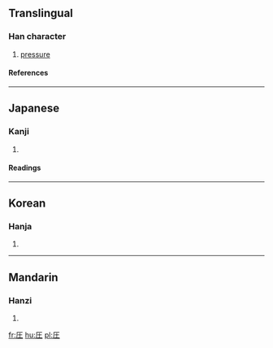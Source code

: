 {{see|壓}}

==Translingual==
===Han character===
{{Han char|rn=32|rad=土|as=02|sn=5|four=|canj=一土 (MG), X一土 (XMG)|ids=⿸[[厂]][[土]]}}
# [[pressure]]
====References====
{{Han ref|kx=0223.091|dkj=04879|hdz=10068.071|uh=5727|ud=22311}}
----

==Japanese==
===Kanji===
{{ja-kanji|grade=5|rs=土02}}
# {{defn|Japanese}} 
====Readings====
{{ja-readings|on=[[あつ]] (atsu)|kun=[[おさえる]] (osaeru)}}
----
==Korean==
===Hanja===
{{ko-hanja|hangeul=압|rv=ap|mr=ap}}
# {{defn|Korean}}
----
==Mandarin==
===Hanzi===
{{cmn-hanzi|pin=[[yā]] (ya1)|wg=ya<sup>1</sup>}}
# {{defn|Mandarin}}

[[fr:圧]]
[[hu:圧]]
[[pl:圧]]